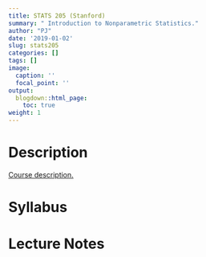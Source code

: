 ```yaml
---
title: STATS 205 (Stanford)
summary: " Introduction to Nonparametric Statistics."
author: "PJ"
date: '2019-01-02'
slug: stats205
categories: []
tags: []
image:
  caption: ''
  focal_point: ''
output:
  blogdown::html_page:
    toc: true
weight: 1
---
```


# Description

[Course description.](https://explorecourses.stanford.edu/search?q=STATS+205%3a+Introduction+to+Nonparametric+Statistics&view=catalog&filter-coursestatus-Active=on&academicYear=20182019)

# Syllabus


#  Lecture Notes


